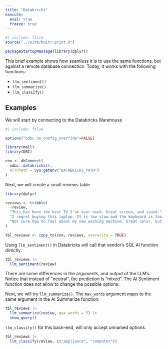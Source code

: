 ```yaml
---
title: "Databricks"
execute:
  eval: true
  freeze: true
---
```


```r
#| include: false
source("../site/knitr-print.R")
```

```r
packageStartupMessage(library(dplyr))
```

This brief example shows how seamless it is to use the same functions,
but against a remote database connection. Today, it works with the following
functions:

- `llm_sentiment()`
- `llm_summarize()`
- `llm_classify()`

## Examples

We will start by connecting to the Databricks Warehouse

```r
#| include: false

options("odbc.no_config_override"=FALSE)
```


```r
library(mall)
library(DBI)

con <- dbConnect(
  odbc::databricks(),
  HTTPPath = Sys.getenv("DATABRICKS_PATH")
)
```

Next, we will create a small reviews table

```r
library(dplyr)

reviews <- tribble(
  ~review,
  "This has been the best TV I've ever used. Great screen, and sound.",
  "I regret buying this laptop. It is too slow and the keyboard is too noisy",
  "Not sure how to feel about my new washing machine. Great color, but hard to figure"
)

tbl_reviews <- copy_to(con, reviews, overwrite = TRUE)
```

Using `llm_sentiment()` in Databricks will call that vendor's SQL AI function
directly:

```r
tbl_reviews |>
  llm_sentiment(review)
```

There are some differences in the arguments, and output of the LLM's. Notice
that instead of "neutral", the prediction is "mixed".  The AI Sentiment function
does not allow to change the possible options.

Next, we will try `llm_summarize()`. The `max_words` argument maps to the same
argument in the AI Summarize function:

```r
tbl_reviews |>
  llm_summarize(review, max_words = 5) |>
  show_query()
```

`llm_classify()` for this back-end, will only accept unnamed options. 

```r
tbl_reviews |>
  llm_classify(review, c("appliance", "computer"))
```


